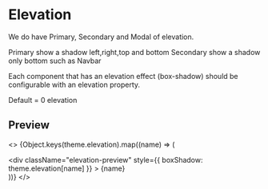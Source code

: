 
<Meta title="Styleguide/Elevation" />

<style>{`
    .elevation-preview {
        text-align: center;
        height: 100px;
        margin: 0 8px 100px;
        background: rgb(125,153,23);
        line-height: 100px;
        color: #ffffff;
        font-size: 30px;
    }
`}</style>

# Elevation

We do have Primary, Secondary and Modal of elevation.

Primary show a shadow left,right,top and bottom
Secondary show a shadow only bottom such as Navbar

Each component that has an elevation effect (box-shadow) should be configurable with an elevation property.

Default = 0 elevation

## Preview

<>
  {Object.keys(theme.elevation).map((name) => (
    <div key={name}>
      <div
        className="elevation-preview"
        style={{ boxShadow: theme.elevation[name] }}
      >
        {name}
      </div>
    </div>
  ))}
</>
